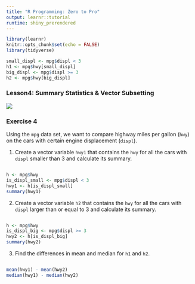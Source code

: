 ```yaml
---
title: "R Programming: Zero to Pro"
output: learnr::tutorial
runtime: shiny_prerendered
---
```


```r
library(learnr)
knitr::opts_chunk$set(echo = FALSE)
library(tidyverse)
```
```r
small_displ <- mpg$displ < 3
h1 <- mpg$hwy[small_displ] 
big_displ <- mpg$displ >= 3
h2 <- mpg$hwy[big_displ] 
```

### Lesson4: Summary Statistics & Vector Subsetting

![](https://youtu.be/3KveTw8uDZA)

### Exercise 4

Using the `mpg` data set, we want to compare highway miles per gallon (`hwy`) on the cars with certain engine displacement (`displ`).

1. Create a vector variable `hwy1` that contains the `hwy` for all the cars with `displ` smaller than 3 and calculate its summary.

```r

```

```r
h <- mpg$hwy
is_displ_small <- mpg$displ < 3
hwy1 <- h[is_displ_small] 
summary(hwy1)
```

2. Create a vector variable `h2` that contains the `hwy` for all the cars with `displ` larger than or equal to 3 and calculate its summary.

```r

```

```r
h <- mpg$hwy
is_displ_big <- mpg$displ >= 3
hwy2 <- h[is_displ_big] 
summary(hwy2)
```


3. Find the differences in mean and median for `h1` and `h2`. 


```r

```

```r
mean(hwy1) - mean(hwy2)
median(hwy1) - median(hwy2)
```

